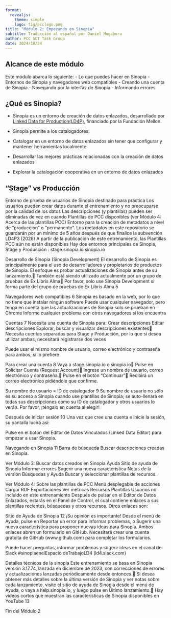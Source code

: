 ```yaml
---
format:
  revealjs: 
    theme: simple
    logo: fig/pcclogo.png
title: "Módulo 2: Empezando en Sinopia"
subtitle: Traducción al español por Daniel Mugaburu
author: PCC SCT Task Group
date: 2024/10/24
---
```


## Alcance de este módulo

Este módulo abarca lo siguiente:
- Lo que puedes hacer en Sinopia
- Entornos de Sinopia y navegadores web compatibles
- Creando una cuenta de Sinopia
- Navegando por la interfaz de Sinopia
- Informando errores

## ¿Qué es Sinopia?

- Sinopia es un entorno de creación de datos enlazados, desarrollado por [Linked Data for Production(LD4P)](https://wiki.lyrasis.org/pages/viewpage.action?pageId=74515029), financiado por la Fundación Mellon.
  
-  Sinopia permite a los catalogadores:
  - Catalogar en un entorno de datos enlazados sin tener que configurar y mantener herramientas localmente
  - Desarrollar las mejores prácticas relacionadas con la creación de datos enlazados
  - Explorar la catalogación cooperativa en un entorno de datos enlazados

## "Stage" vs Producción

Entorno de prueba de usuarios de Sinopia destinado para práctica
Los usuarios pueden crear datos durante el entrenamiento y no preocuparse por la calidad de los datos
Las descripciones (y plantillas) pueden ser eliminadas de vez en cuando
Plantillas de PCC disponibles (ver Módulo 4: Acerca de las plantillas PCC)
Entorno para la creación de metadatos a nivel de "producción" o "permanente".
Los metadatos en este repositorio se guardarán por un mínimo de 5 años después de que finalice la subvención LD4P3 (2026)
A partir de la publicación de este entrenamiento, las Plantillas PCC aún no están disponibles
Hay dos entornos principales de Sinopia, Stage y Producción :
stage.sinopia.io
sinopia.io

Desarrollo de Sinopia (Sinopia Development)
El desarrollo de Sinopia es principalmente para el uso de desarrolladores y propietarios de productos de Sinopia. El enfoque es probar actualizaciones de Sinopia antes de su lanzamiento. 
También está siendo utilizado actualmente por un grupo de pruebas de Ex Libris Alma 
Por favor, solo use Sinopia Development si forma parte del grupo de pruebas de Ex Libris Alma
5

Navegadores web compatibles
6
Sinopia es basado en la web, por lo que no tiene que instalar ningún software
Puede usar cualquier navegador, pero tenga en cuenta que las actualizaciones de Sinopia solo se prueban en Chrome
Informe cualquier problema con otros navegadores si los encuentra

Cuentas
7
Necesita una cuenta de Sinopia para:
Crear descripciones
Editar descripciones
Explorar, buscar y visualizar descripciones existentes 
Necesita cuentas separadas para Stage y Producción, por lo que si desea utilizar ambas, necesitará registrarse dos veces
 
Puede usar el mismo nombre de usuario, correo electrónico y contraseña para ambos, si lo prefiere
 
 

Para crear una cuenta
8
Vaya a stage.sinopia.io o sinopia.io 
Pulse en Solicitar Cuenta (Request Account) 
Ingrese un nombre de usuario, correo electrónico y contraseña. 
Pulse en el botón "Continuar" 
Recibirá un correo electrónico pidiéndole que confirme.


Su nombre de usuario = ID de catalogador
9
Su nombre de usuario no sólo es su acceso a Sinopia cuando use plantillas de Sinopia; se auto-llenará en todas sus descripciones como su ID de catalogador y otros usuarios lo verán. Por favor, ¡téngalo en cuenta al elegir!

Después de iniciar sesión
10
Una vez que cree una cuenta e inicie la sesión, su pantalla lucirá así:
 
Pulse en el botón del Editor de Datos Vinculados (Linked Data Editor) para empezar a usar Sinopia.

Navegando en Sinopia
11
Barra de búsqueda
Buscar  descripciones creadas en Sinopia. 

Ver Módulo 3: Buscar datos creados en Sinopia
Ayuda 
Sitio de ayuda de Sinopia
Informar errores
Sugerir una nueva característica
Notas de la versión
Búsquedas y Ayuda
Buscar y seleccionar plantillas de recursos. 

Ver Módulo 4: Sobre las plantillas de PCC
Menú desplegable de acciones 
Cargar RDF
Exportaciones
Ver métricas
Recursos
Plantillas
Usuarios
no incluido en este entrenamiento
Después de pulsar en el Editor de Datos Enlazados, estarás en el Panel de Control, el cual contiene enlaces a sus plantillas recientes, búsquedas y otros recursos. Otros enlaces son:
 

Sitio de Ayuda de Sinopia
12
¡Su opinión es importante! Desde el menú de Ayuda, pulse en Reportar un error para informar problemas, o Sugerir una nueva característica para proponer nuevas ideas para Sinopia. Ambos enlaces abren un formulario en GitHub. Necesitará crear una cuenta gratuita de GitHub (www.github.com) para completar los formularios.
 
Puede hacer preguntas, informar problemas y sugerir ideas en el canal de Slack #sinopiaenelEspacio deTrabajoLD4 (ld4.slack.com)

Detalles técnicos de la sinopia
Este entrenamiento se basa en Sinopia versión 3.17.74, lanzada en diciembre de 2023, con correcciones de errores y actualizaciones lanzadas periódicamente desde entonces. 
Si desea obtener más detalles sobre la última versión de Sinopia y ver notas sobre cada lanzamiento, visite el sitio de ayuda de Sinopia desde el menú de Ayuda, o vaya a help.sinopia.io, y luego pulse en Último lanzamiento. 
Hay videos cortos que muestran las características de Sinopia disponibles en YouTube 
13

Fin del Módulo 2

